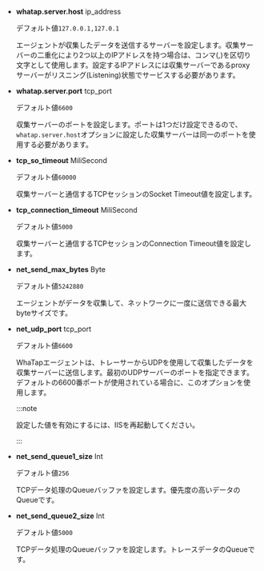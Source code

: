 - **whatap.server.host** <span class='type'>ip_address</span>

  デフォルト値`127.0.0.1,127.0.1`

  エージェントが収集したデータを送信するサーバーを設定します。収集サーバーの二重化により2つ以上のIPアドレスを持つ場合は、コンマ(,)を区切り文字として使用します。設定するIPアドレスには収集サーバーであるproxyサーバーがリスニング(Listening)状態でサービスする必要があります。

- **whatap.server.port** <span class='type'>tcp_port</span>

  デフォルト値`6600`

  収集サーバーのポートを設定します。ポートは1つだけ設定できるので、`whatap.server.host`オプションに設定した収集サーバーは同一のポートを使用する必要があります。

- **tcp_so_timeout** <span class='type'>MiliSecond</span>

  デフォルト値`60000`

  収集サーバーと通信するTCPセッションのSocket Timeout値を設定します。

- **tcp_connection_timeout** <span class='type'>MiliSecond</span>

  デフォルト値`5000`

  収集サーバーと通信するTCPセッションのConnection Timeout値を設定します。

- **net_send_max_bytes** <span class='type'>Byte</span>

  デフォルト値`5242880`

  エージェントがデータを収集して、ネットワークに一度に送信できる最大byteサイズです。

- **net_udp_port** <span class='type'>tcp_port</span>

  デフォルト値`6600`

  WhaTapエージェントは、トレーサーからUDPを使用して収集したデータを収集サーバーに送信します。最初のUDPサーバーのポートを指定できます。デフォルトの6600番ポートが使用されている場合に、このオプションを使用します。

  :::note

  設定した値を有効にするには、IISを再起動してください。

  :::

- **net_send_queue1_size** <span class='type'>Int</span>

  デフォルト値`256`

  TCPデータ処理のQueueバッファを設定します。優先度の高いデータのQueueです。

- **net_send_queue2_size** <span class='type'>Int</span>

  デフォルト値`5000`

  TCPデータ処理のQueueバッファを設定します。トレースデータのQueueです。
